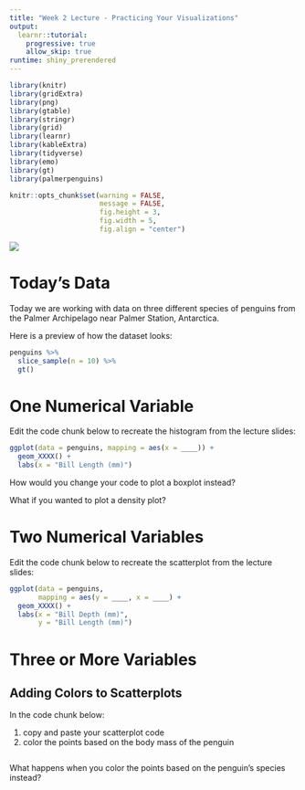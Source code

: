 ```yaml
---
title: "Week 2 Lecture - Practicing Your Visualizations"
output: 
  learnr::tutorial:
    progressive: true
    allow_skip: true
runtime: shiny_prerendered
---
```


```r
library(knitr)
library(gridExtra)
library(png)
library(gtable)
library(stringr)
library(grid)
library(learnr)
library(kableExtra)
library(tidyverse)
library(emo)
library(gt)
library(palmerpenguins)

knitr::opts_chunk$set(warning = FALSE,
                      message = FALSE,
                      fig.height = 3,
                      fig.width = 5,
                      fig.align = "center")
```

![](images/penguins-logo.png)

# Today's Data

Today we are working with data on three different species of penguins from the Palmer Archipelago near Palmer Station, Antarctica.

Here is a preview of how the dataset looks:

```r
penguins %>%
  slice_sample(n = 10) %>% 
  gt()
```

# One Numerical Variable

Edit the code chunk below to recreate the histogram from the lecture slides:

```r
ggplot(data = penguins, mapping = aes(x = ____)) + 
  geom_XXXX() +
  labs(x = "Bill Length (mm)")
```

How would you change your code to plot a boxplot instead?

What if you wanted to plot a density plot?

# Two Numerical Variables

Edit the code chunk below to recreate the scatterplot from the lecture slides:

```r
ggplot(data = penguins,
       mapping = aes(y = ____, x = ____) +
  geom_XXXX() +
  labs(x = "Bill Depth (mm)", 
       y = "Bill Length (mm)")
```

# Three or More Variables

## Adding Colors to Scatterplots

In the code chunk below:

1. copy and paste your scatterplot code
2. color the points based on the body mass of the penguin

```r

```

What happens when you color the points based on the penguin's species instead?
